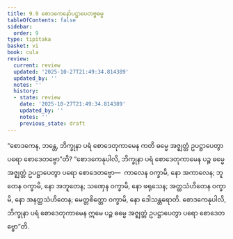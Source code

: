 ```yaml
---
title: 9.9 စောဒကေနော်ပဋ္ဌာပေတဗ္ဗဓမ္မ
tableOfContents: false
sidebar:
  order: 9
type: tipitaka
basket: vi
book: cula
review:
  current: review
  updated: '2025-10-27T21:49:34.814389'
  updated_by: ''
  notes: ''
  history:
  - state: review
    date: '2025-10-27T21:49:34.814389'
    updated_by: ''
    notes: ''
    previous_state: draft
---
```



<ReviewStatus review={frontmatter.review} showDetails={true} />

<HypothesisAnnotation frontmatter={frontmatter} />

<DynamicBreadcrumb />

<Division number="400" book="cula" e="ch" v="4" p="437">

<Paragraph number="1935" book="cula">
“စောဒကေန, ဘန္တေ, ဘိက္ခုနာ ပရံ စောဒေတုကာမေန ကတိ ဓမ္မေ အဇ္ဈတ္တံ ဥပဋ္ဌာပေတွာ ပရော စောဒေတဗ္ဗော”တိ? “စောဒကေနုပါလိ, ဘိက္ခုနာ ပရံ စောဒေတုကာမေန ပဉ္စ ဓမ္မေ အဇ္ဈတ္တံ ဥပဋ္ဌာပေတွာ ပရော စောဒေတဗ္ဗော—  ကာလေန ဝက္ခာမိ, နော အကာလေန; ဘူတေန ဝက္ခာမိ, နော အဘူတေန; သဏှေန ဝက္ခာမိ, နော ဖရုသေန; အတ္ထသံဟိတေန ဝက္ခာမိ, နော အနတ္ထသံဟိတေန; မေတ္တစိတ္တော ဝက္ခာမိ, နော ဒေါသန္တရောတိ. စောဒကေနုပါလိ, ဘိက္ခုနာ ပရံ စောဒေတုကာမေန ဣမေ ပဉ္စ ဓမ္မေ အဇ္ဈတ္တံ ဥပဋ္ဌာပေတွာ ပရော စောဒေတဗ္ဗော”တိ.
</Paragraph>
</Division>